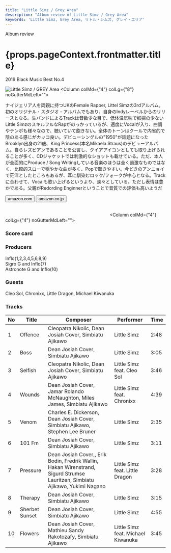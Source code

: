 ```yaml
---
title: "Little Simz / Grey Area"
description: "Album review of Little Simz / Grey Area"
keywords: 'Little Simz, Grey Area, リトル・シムズ, グレイ・エリア'
---
```




<p className="largeP">Album review</p>
<h1 className="h1--no--margin">{props.pageContext.frontmatter.title}</h1>
<p className="largeP"><Link to="/best50/2019/">2019 Black Music Best No.4</Link></p>

<Row  className="image-card-group">
	<Column colMd={"3"} colLg={"4"} noGutterMdLeft="">
       <ImageCard>

![Little Simz / GREY Area](../../images/cd/littlesimz1L.jpg) 
</ImageCard>
	</Column>
	<Column colMd={"4"} colLg={"8"} noGutterMdLeft="">
	<p>
	ナイジェリア人を両親に持つUKのFemale Rapper, Littel Simzの3rdアルバム。初のオリジナル・スタジオ・アルバムでもあり、自身のIndyレーベルからのリリースとなる。生バンドによるTrackは音数少な目で、低体温気味で抑揚の少ないLittle SimzのスキルフルなRapがのっかっているが、適度にVocalが入り、曲調やテンポも様々なので、聴いていて飽きない。全体のトーンはクールで内省的で陰のある感じがカッコ良い。デビューシングルの"1950"が話題になったBrooklyn出身の21歳、King Princess(本名Mikaela Straus)のデビューアルバム。自らレズビアンであることを公言し、クイアアイコンとしても取り上げられることが多く、CDジャケットでは刺激的なショットも載せている。ただ、本人が全面的にProduce / Song Writingしている音楽のほうは全く過激なものではなく、比較的スローで穏やかな曲が多く、Popで聴きやすい。今どきのアンニョイで茫洋としたところもあるが、耳に馴染むロック/フォークが中心となる。Trackに合わせて、Vocalも歌い上げるというより、淡々としている。ただし表情は豊かである。父親がRedording Enginnerということで音質での評価も高いようだ
	</p>
	<div>
	  <Button href="https://amzn.to/3eAvxDi" kind="primary" size="small" renderIcon={ArrowUpRight24}>
      amazon.com
    </Button>
    <Button href="https://amzn.to/2XJSuNN" kind="secondary" size="small" renderIcon={ArrowUpRight24}>
      amazon.co.jp
    </Button>
	</div>
	<a style="display:inline-block;overflow:hidden;background:url(https://linkmaker.itunes.apple.com/ja-jp/lockup.svg?releaseDate=2019-03-01&kind=album&bubble=apple_music&style=mono-black) no-repeat;width:180px;height:45px;" href="https://geo.music.apple.com/jp/album/grey-area/1449679926?mt=1&app=music&ls=1&at=11lcug"></a>
	<a style="display:inline-block;overflow:hidden;background:url(https://linkmaker.itunes.apple.com/ja-jp/badge-lrg.svg?releaseDate=2019-03-01&kind=album&bubble=itunes_music) no-repeat;width:140px;height:45px;" href="https://geo.music.apple.com/jp/album/grey-area/1449679926?app=itunes&at=11lcug"></a>
	</Column>
</Row>
<Row >
	<Column colMd={"4"} colLg={"4"} noGutterMdLeft="">
<div>
    <h3>Score card</h3>
	<SliderJS1 value="2" />
    <SliderJS2 value="1" />
	<SliderJS3 value="1" />
    <SliderJS4 value="9" />
</div>
</Column>
<Column colMd={"8"} colLg={"8"} noGutterMdLeft="">
<div>
<h3>Producers</h3>
<p>
Inflo(1,2,3,4,5,6,8,9)
<br/>Sigro G and Inflo(7)
<br/>Astronote G and Inflo(10)
</p>
<h3>Guests</h3>
<p>Cleo Sol, Chronixx, Little Dragon, Michael Kiwanuka
</p>
</div>
</Column>
</Row>

<h3>Tracks</h3>

| No  |	Title	       |	Composer	|	Performer	|	Time	|
| --- |	-------------- | ---------------------------------------------------------------------------------------------------------------------------- |	---------------------------------- |----- |
| 1	  |	Offence	       | Cleopatra Nikolic, Dean Josiah Cover, Simbiatu Ajikawo	                                                                      |	Little Simz	                       | 2:48 |
| 2	  |	Boss           | Dean Josiah Cover, Simbiatu Ajikawo	                                                                                      |	Little Simz	                       | 3:05 |
| 3	  |	Selfish	       | Cleopatra Nikolic, Dean Josiah Cover, Simbiatu Ajikawo	                                                                      |	Little Simz feat. Cleo Sol	       | 3:46 |
| 4	  |	Wounds	       | Dean Josiah Cover, Jamar Rolando McNaughton, Miles James, Simbiatu Ajikawo	                                                  |	Little Simz feat. Chronixx	       | 4:39 |
| 5	  |	Venom	       | Charles E. Dickerson, Dean Josiah Cover, Simbiatu Ajikawo, Stephen Lee Bruner	                                              |	Little Simz	                       | 2:35 |
| 6	  |	101 Fm	       | Dean Josiah Cover, Simbiatu Ajikawo	                                                                                      |	Little Simz	                       | 3:11 |
| 7   |	Pressure	   | Dean Josiah Cover,, Erik Bodin, Fredrik Wallin, Hakan Wirenstrand, Sigurd Strumse Lauritzen, Simbiatu Ajikawo, Yukimi Nagano |	Little Simz feat. Little Dragon	   | 3:28 |
| 8	  |	Therapy	       | Dean Josiah Cover, Simbiatu Ajikawo	                                                                                      |	Little Simz	                       | 3:15 |
| 9	  |	Sherbet Sunset | Dean Josiah Cover, Simbiatu Ajikawo	                                                                                      |	Little Simz	                       | 4:55 |
|10	  |	Flowers	       | Dean Josiah Cover, Mathieu Sandy Rakotozafy, Simbiatu Ajikawo	                                                              |	Little Simz feat. Michael Kiwanuka | 3:45 |
